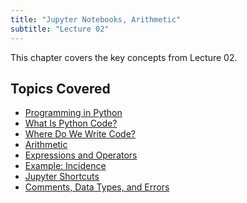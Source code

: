 ```yaml
---
title: "Jupyter Notebooks, Arithmetic"
subtitle: "Lecture 02"
---
```


This chapter covers the key concepts from Lecture 02.

## Topics Covered

* [Programming in Python](programming-in-python.qmd)
* [What Is Python Code?](what-is-python-code.qmd)
* [Where Do We Write Code?](where-do-we-write-code.qmd)
* [Arithmetic](arithmetic.qmd)
* [Expressions and Operators](expressions-and-operators.qmd)
* [Example: Incidence](example-incidence.qmd)
* [Jupyter Shortcuts](jupyter-shortcuts.qmd)
* [Comments, Data Types, and Errors](comments-data-types-and-errors.qmd)

